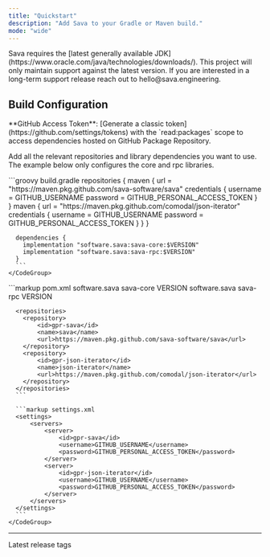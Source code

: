 ```yaml
---
title: "Quickstart"
description: "Add Sava to your Gradle or Maven build."
mode: "wide"
---
```


<Info>
    Sava requires the [latest generally available JDK](https://www.oracle.com/java/technologies/downloads/).
    This project will only maintain support against the latest version.
    If you are interested in a long-term support release reach out to hello@sava.engineering.
</Info>

## Build Configuration

<Info>
  **GitHub Access Token**: [Generate a classic token](https://github.com/settings/tokens) with the `read:packages` scope to access
  dependencies hosted on GitHub Package Repository.
</Info>

Add all the relevant repositories and library dependencies you want to use. The example below only configures the core and rpc libraries.

<Tabs>
  <Tab title="Gradle">
    <CodeGroup>
      ```groovy build.gradle
      repositories {
        maven {
          url = "https://maven.pkg.github.com/sava-software/sava"
          credentials {
            username = GITHUB_USERNAME
            password = GITHUB_PERSONAL_ACCESS_TOKEN
          }
        }
        maven {
          url = "https://maven.pkg.github.com/comodal/json-iterator"
          credentials {
            username = GITHUB_USERNAME
            password = GITHUB_PERSONAL_ACCESS_TOKEN
          }
        }
      }

      dependencies {
        implementation "software.sava:sava-core:$VERSION"
        implementation "software.sava:sava-rpc:$VERSION"
      }
      ```
    </CodeGroup>
  </Tab>

  <Tab title="Maven">
    <CodeGroup>
      ```markup pom.xml
      <dependencies>
          <dependency>
              <groupId>software.sava</groupId>
              <artifactId>sava-core</artifactId>
              <version>VERSION</version>
          </dependency>
          <dependency>
              <groupId>software.sava</groupId>
              <artifactId>sava-rpc</artifactId>
              <version>VERSION</version>
          </dependency>
      </dependencies>

      <repositories>
        <repository>
            <id>gpr-sava</id>
            <name>sava</name>
            <url>https://maven.pkg.github.com/sava-software/sava</url>
        </repository>
        <repository>
            <id>gpr-json-iterator</id>
            <name>json-iterator</name>
            <url>https://maven.pkg.github.com/comodal/json-iterator</url>
        </repository>
      </repositories>
      ```

      ```markup settings.xml
      <settings>
          <servers>
              <server>
                  <id>gpr-sava</id>
                  <username>GITHUB_USERNAME</username>
                  <password>GITHUB_PERSONAL_ACCESS_TOKEN</password>
              </server>
              <server>
                  <id>gpr-json-iterator</id>
                  <username>GITHUB_USERNAME</username>
                  <password>GITHUB_PERSONAL_ACCESS_TOKEN</password>
              </server>
          </servers>
      </settings>
      ```
    </CodeGroup>
  </Tab>
</Tabs>

---

<Card title="Version Tags" icon="tags" horizontal={true} href="https://github.com/sava-software/sava/tags">
  Latest release tags
</Card>
